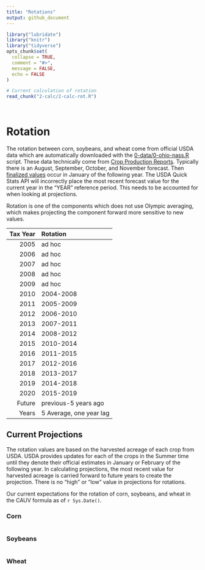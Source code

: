 ```yaml
---
title: "Rotations"
output: github_document
---
```


<!-- rotation.md is generated from rotation.Rmd. Please edit rotation.Rmd for corrections file -->

```r
library("lubridate")
library("knitr")
library("tidyverse")
opts_chunk$set(
  collapse = TRUE,
  comment = "#>",
  message = FALSE,
  echo = FALSE
)
```

```r
# Current calculation of rotation
read_chunk("2-calc/2-calc-rot.R")
```

```r
```

```r
```



# Rotation

The rotation between corn, soybeans, and wheat come from official USDA data which are automatically downloaded with the [0-data/0-ohio-nass.R](0-data/0-ohio-nass.R) script. These data technically come from [Crop Production Reports](https://usda.mannlib.cornell.edu/MannUsda/viewDocumentInfo.do?documentID=1046). Typically there is an August, September, October, and November forecast. Then [finalized values](https://usda.mannlib.cornell.edu/MannUsda/viewDocumentInfo.do?documentID=1047) occur in January of the following year. The USDA Quick Stats API will incorrectly place the most recent forecast value for the current year in the "YEAR" reference period. This needs to be accounted for when looking at projections.

Rotation is one of the components which does not use Olympic averaging, which makes projecting the component forward more sensitive to new values.

| Tax Year|Rotation  |
|--------:|:---------|
|     2005|ad hoc    |
|     2006|ad hoc    |
|     2007|ad hoc    |
|     2008|ad hoc    |
|     2009|ad hoc    |
|     2010|2004-2008 |
|     2011|2005-2009 |
|     2012|2006-2010 |
|     2013|2007-2011 |
|     2014|2008-2012 |
|     2015|2010-2014 |
|     2016|2011-2015 |
|     2017|2012-2016 |
|     2018|2013-2017 |
|     2019|2014-2018 |
|     2020|2015-2019 |
|   Future|previous-5 years ago |
|    Years|5 Average, one year lag |

## Current Projections

The rotation values are based on the harvested acreage of each crop from USDA. USDA provides updates for each of the crops in the Summer time until they denote their official estimates in January or February of the following year. In calculating projections, the most recent value for harvested acreage is carried forward to future years to create the projection. There is no "high" or "low" value in projections for rotations.

Our current expectations for the rotation of corn, soybeans, and wheat in the CAUV formula as of `r Sys.Date()`.

### Corn

```r
```

### Soybeans

```r
```

### Wheat

```r
```
